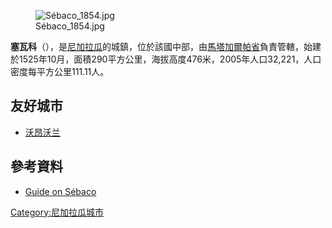 [[Image:Sébaco_1854.jpg|thumb]]

'''塞瓦科'''（{{lang-es|Sébaco}}），是[[尼加拉瓜|尼加拉瓜]]的城鎮，位於該國中部，由[[馬塔加爾帕省|馬塔加爾帕省]]負責管轄，始建於1525年10月，面積290平方公里，海拔高度476米，2005年人口32,221，人口密度每平方公里111.11人。

==友好城市==
* {{FRA}} [[沃昂沃兰|沃昂沃兰]]

==參考資料==
*[http://www.manfut.org/matagalpa/sebaco.html Guide on Sébaco] {{Wayback|url=http://www.manfut.org/matagalpa/sebaco.html |date=20120910072945 }}

{{coord|12|51|N|86|06|W|region:NI_type:city|display=title}}

{{Nicaragua-geo-stub}}
[[Category:尼加拉瓜城市|Category:尼加拉瓜城市]]